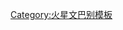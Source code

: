 {{User language-3|mars|止匕苚户螚姒'''[[:Category:mars-3 使用者|熟煉]]'''dē'''[[:Category:mars 使用者|吙★魰]]'''鉸瑬。|火星文|14|9}}<noinclude>[[Category:火星文巴别模板]]
</noinclude>
